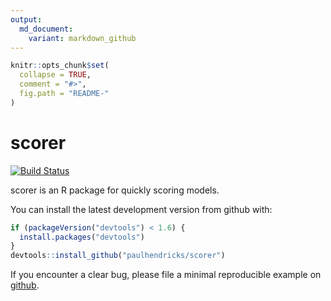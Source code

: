 ```yaml
---
output:
  md_document:
    variant: markdown_github
---
```


<!-- README.md is generated from README.Rmd. Please edit that file -->

```r
knitr::opts_chunk$set(
  collapse = TRUE,
  comment = "#>",
  fig.path = "README-"
)
```

# scorer

[![Build Status](https://travis-ci.org/paulhendricks/scorer.png?branch=master)](https://travis-ci.org/paulhendricks/scorer)

scorer is an R package for quickly scoring models. 

You can install the latest development version from github with:

```R
if (packageVersion("devtools") < 1.6) {
  install.packages("devtools")
}
devtools::install_github("paulhendricks/scorer")
```

If you encounter a clear bug, please file a minimal reproducible example on [github](https://github.com/paulhendricks/scorer/issues).
